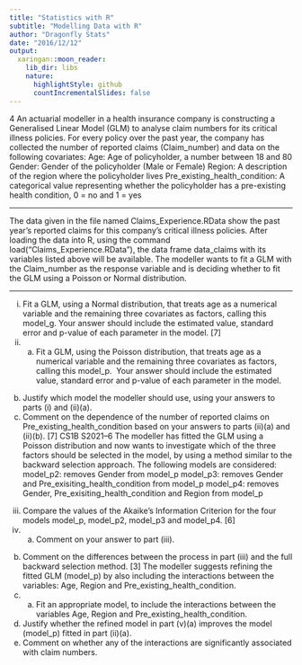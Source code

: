 ```yaml
---
title: "Statistics with R"
subtitle: "Modelling Data with R"
author: "Dragonfly Stats"
date: "2016/12/12"
output:
  xaringan::moon_reader:
    lib_dir: libs
    nature:
      highlightStyle: github
      countIncrementalSlides: false
---
```

4 An actuarial modeller in a health insurance company is constructing a Generalised 
Linear Model (GLM) to analyse claim numbers for its critical illness policies. For 
every policy over the past year, the company has collected the number of reported 
claims (Claim_number) and data on the following covariates:
Age: Age of policyholder, a 
number between 18 and 80 
Gender: Gender of the policyholder 
(Male or Female) 
Region: A description of the region 
where the policyholder lives 
Pre_existing_health_condition: A categorical value 
representing whether the 
policyholder has a 
pre-existing health condition, 
0 = no and 1 = yes 

---

The data given in the file named Claims_Experience.RData show the past 
year’s reported claims for this company’s critical illness policies. After loading the 
data into R, using the command load("Claims_Experience.RData"), the 
data frame data_claims with its variables listed above will be available. 
The modeller wants to fit a GLM with the Claim_number as the response variable 
and is deciding whether to fit the GLM using a Poisson or Normal distribution. 

---
(i) Fit a GLM, using a Normal distribution, that treats age as a numerical variable 
and the remaining three covariates as factors, calling this model_g. Your 
answer should include the estimated value, standard error and p-value of each 
parameter in the model. [7] 
(ii) (a) Fit a GLM, using the Poisson distribution, that treats age as a 
numerical variable and the remaining three covariates as factors, 
calling this model_p. 
Your answer should include the estimated value, standard error and 
p-value of each parameter in the model. 
(b) Justify which model the modeller should use, using your answers to 
parts (i) and (ii)(a). 
(c) Comment on the dependence of the number of reported claims on 
Pre_existing_health_condition based on your answers to 
parts (ii)(a) and (ii)(b). 
 [7] 
CS1B S2021–6 
The modeller has fitted the GLM using a Poisson distribution and now wants to 
investigate which of the three factors should be selected in the model, by using a 
method similar to the backward selection approach. The following models are 
considered: 
model_p2: removes Gender from model_p
model_p3: removes Gender and Pre_exisiting_health_condition from 
model_p
model_p4: removes Gender, Pre_exisiting_health_condition and 
Region from model_p 
(iii) Compare the values of the Akaike’s Information Criterion for the four models 
model_p, model_p2, model_p3 and model_p4. [6] 
(iv) (a) Comment on your answer to part (iii). 
(b) Comment on the differences between the process in part (iii) and the 
full backward selection method. 
 [3] 
The modeller suggests refining the fitted GLM (model_p) by also including the 
interactions between the variables: Age, Region and 
Pre_existing_health_condition. 
(v) (a) Fit an appropriate model, to include the interactions between the 
variables Age, Region and 
Pre_existing_health_condition. 
(b) Justify whether the refined model in part (v)(a) improves the model 
(model_p) fitted in part (ii)(a). 
(c) Comment on whether any of the interactions are significantly 
associated with claim numbers. 
